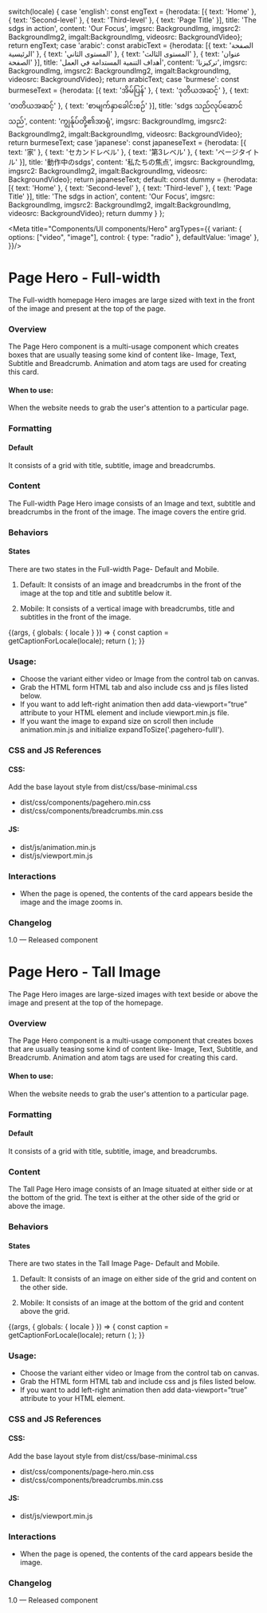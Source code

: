 
  switch(locale) {
    case 'english': const engText = {herodata: [{
      text: 'Home'
    },
    {
      text: 'Second-level'
    },
    {
      text: 'Third-level'
    },
    {
      text: 'Page Title'
    }],
    title: 'The sdgs in action',
    content: 'Our Focus',
    imgsrc: BackgroundImg,
    imgsrc2: BackgroundImg2,
    imgalt:BackgroundImg,
    videosrc: BackgroundVideo}; return engText;
    case 'arabic': const arabicText = {herodata: [{
     text: 'الصفحة الرئيسية'
    },
    {
      text: 'المستوى الثاني'
    },
    {
      text: 'المستوى الثالث'
    },
    {
      text: 'عنوان الصفحة'
    }],
    title: 'أهداف التنمية المستدامة في العمل',
    content: 'تركيزنا',
    imgsrc: BackgroundImg,
    imgsrc2: BackgroundImg2,
    imgalt:BackgroundImg,
    videosrc: BackgroundVideo}; return arabicText;
    case 'burmese': const burmeseText = {herodata: [{
      text: 'အိမ်ပြန်'
    },
    {
      text: 'ဒုတိယအဆင့်'
    },
    {
      text: 'တတိယအဆင့်'
    },
    {
      text: 'စာမျက်နှာခေါင်းစဉ်'
    }],
    title: 'sdgs သည်လုပ်ဆောင်သည်',
    content: 'ကျွန်ုပ်တို့၏အာရုံ',
    imgsrc: BackgroundImg,
    imgsrc2: BackgroundImg2,
    imgalt:BackgroundImg,
    videosrc: BackgroundVideo}; return burmeseText;
    case 'japanese': const japaneseText = {herodata: [{
      text: '家'
    },
    {
      text: 'セカンドレベル'
    },
    {
      text: '第3レベル'
    },
    {
      text: 'ページタイトル'
    }],
    title: '動作中のsdgs',
    content: '私たちの焦点',
    imgsrc: BackgroundImg,
    imgsrc2: BackgroundImg2,
    imgalt:BackgroundImg,
    videosrc: BackgroundVideo}; return japaneseText;
    default:
      const dummy =  {herodata: [{
      text: 'Home'
    },
    {
      text: 'Second-level'
    },
    {
      text: 'Third-level'
    },
    {
      text: 'Page Title'
    }],
    title: 'The sdgs in action',
    content: 'Our Focus',
    imgsrc: BackgroundImg,
    imgsrc2: BackgroundImg2,
    imgalt:BackgroundImg,
    videosrc: BackgroundVideo};
    return dummy
  }
};

<Meta title="Components/UI components/Hero"
  argTypes={{
    variant: {
      options: ["video", "image"],
      control: { type: "radio" },
      defaultValue: 'image'
    },
  }}/>

# Page Hero - Full-width

The Full-width homepage Hero images are large sized with text in the front of the image and present at the top of the page.

### Overview
The Page Hero component is a multi-usage component  which creates boxes that are usually teasing some kind of content like- Image, Text, Subtitle and Breadcrumb. Animation and atom tags are used for creating this card.

#### When to use:

When the website needs to grab the user's attention to a particular page.

### Formatting

#### Default
It consists of a grid with title, subtitle, image and breadcrumbs.

### Content
The Full-width Page Hero image consists of an Image and text, subtitle and breadcrumbs in the front of the image. The image covers the entire grid.

### Behaviors

#### States 
There are two states in the Full-width Page- Default and Mobile.
1. Default: It consists of an image and breadcrumbs in the front of the image at the top and title and subtitle below it. 

2. Mobile: It consists of a vertical image with breadcrumbs, title and subtitles in the front of the image.

<Canvas>
<Story name="Page hero - full-width">
  {(args, { globals: { locale } }) => {
    const caption = getCaptionForLocale(locale);
    return (
      <PageHero data={caption.herodata} title={caption.title} content={caption.content} active={'white'} imgsrc={caption.imgsrc} imgalt={caption.imgalt} {...args}
      ></PageHero>
    );
  }}
</Story>
</Canvas>

### Usage:
- Choose the variant either video or Image from the control tab on canvas.
- Grab the HTML form HTML tab and also include css and js files listed below.
- If you want to add left-right animation then add data-viewport=”true” attribute to your HTML element and include viewport.min.js file.
- If you want the image to expand size on scroll then include animation.min.js and initialize expandToSize('.pagehero-fulll').

### CSS and JS References

#### CSS:

Add the base layout style from dist/css/base-minimal.css
- dist/css/components/pagehero.min.css
- dist/css/components/breadcrumbs.min.css

#### JS:

- dist/js/animation.min.js
- dist/js/viewport.min.js

### Interactions
- When the page is opened, the contents of the card appears beside the image and the image zooms in. 

### Changelog
1.0 — Released component

<Anchor storyId='components-ui-components-hero--page-hero-tall-image'></Anchor>

# Page Hero - Tall Image

The Page Hero images are large-sized images with text beside or above the image and present at the top of the homepage. 

### Overview
The Page Hero component is a multi-usage component that creates boxes that are usually teasing some kind of content like- Image, Text, Subtitle, and Breadcrumb. Animation and atom tags are used for creating this card.

#### When to use:

When the website needs to grab the user's attention to a particular page.

### Formatting

#### Default
It consists of a grid with title, subtitle, image, and breadcrumbs.

### Content
The Tall Page Hero image consists of an Image situated at either side or at the bottom of the grid. The text is either at the other side of the grid or above the image.

### Behaviors

#### States 
There are two states in the Tall Image Page- Default and Mobile.
1. Default: It consists of an image on either side of the grid and content on the other side.

2. Mobile: It consists of an image at the bottom of the grid and content above the grid.

<Canvas>
<Story name="Page hero - tall image">
  {(args, { globals: { locale } }) => {
    const caption = getCaptionForLocale(locale);
    return (
      <PageHeroOption data={caption.herodata} title={caption.title} content={caption.content} active={'default'} imgsrc={caption.imgsrc} imgsrc2={caption.imgsrc2} imgalt={caption.imgalt} videosrc={caption.videosrc} {...args}
      ></PageHeroOption>
    );
  }}
</Story>
</Canvas>

### Usage:
- Choose the variant either video or Image from the control tab on canvas.
- Grab the HTML form HTML tab and include css and js files listed below.
- If you want to add left-right animation then add data-viewport=”true” attribute to your HTML element.

### CSS and JS References

#### CSS:

Add the base layout style from dist/css/base-minimal.css
- dist/css/components/page-hero.min.css
- dist/css/components/breadcrumbs.min.css

#### JS:
- dist/js/viewport.min.js

### Interactions
- When the page is opened, the contents of the card appears beside the image. 

### Changelog
1.0 — Released component
